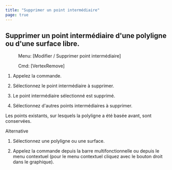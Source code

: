 ```yaml
---
title: "Supprimer un point intermédiaire"
page: true
---
```

## Supprimer un point interm&#233;diaire d&#39;une polyligne ou d&#39;une surface libre.
 <Menu> Menu: [Modifier / Supprimer point intermédiaire] </Menu> 
 <Menu> Cmd: [VertexRemove] </Menu> 


1. Appelez la commande.

2. S&#233;lectionnez le point interm&#233;diaire &#224; supprimer.

3. Le point interm&#233;diaire s&#233;lectionn&#233; est supprim&#233;. 

4. S&#233;lectionnez d&#39;autres points interm&#233;diaires &#224; supprimer.




<Success>
Les points existants, sur lesquels la polyligne a &#233;t&#233; bas&#233;e avant, sont conserv&#233;es.
</Success>


Alternative


1. S&#233;lectionnez une polyligne ou une surface.

2. Appelez la commande depuis la barre multifonctionnelle ou depuis le menu contextuel (pour le menu contextuel cliquez avec le bouton droit dans le graphique).




